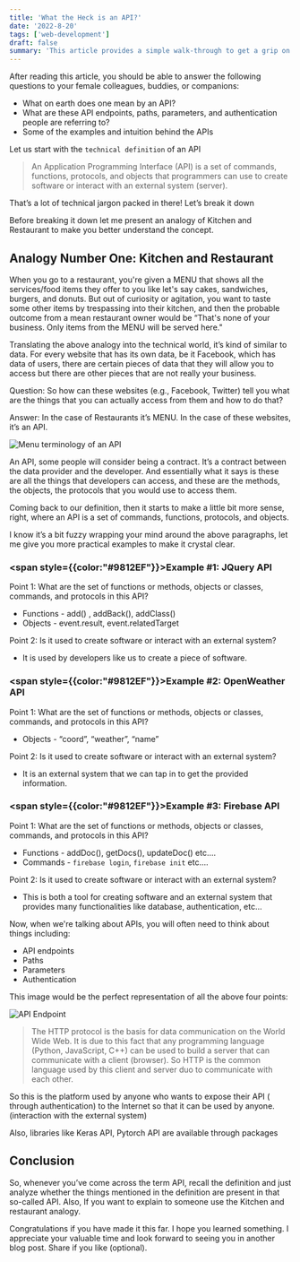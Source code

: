 ```yaml
---
title: 'What the Heck is an API?'
date: '2022-8-20'
tags: ['web-development']
draft: false
summary: 'This article provides a simple walk-through to get a grip on what exactly is an API that people often refer to. Confused what an API is, feel free to go through the blog.'
---
```


After reading this article, you should be able to answer the following questions to your female colleagues, buddies, or companions:

- What on earth does one mean by an API?
- What are these API endpoints, paths, parameters, and authentication people are referring to?
- Some of the examples and intuition behind the APIs

Let us start with the `technical definition` of an API

> An Application Programming Interface (API) is a set of commands, functions, protocols, and objects that programmers can use to create software or interact with an external system (server).

That’s a lot of technical jargon packed in there! Let’s break it down

Before breaking it down let me present an analogy of Kitchen and Restaurant to make you better understand the concept.

## Analogy Number One: Kitchen and Restaurant
When you go to a restaurant, you're given a MENU that shows all the services/food items they offer to you like let's say cakes, sandwiches, burgers, and donuts. But out of curiosity or agitation, you want to taste some other items by trespassing into their kitchen, and then the probable outcome from a mean restaurant owner would be “That's none of your business. Only items from the MENU will be served here."

Translating the above analogy into the technical world, it’s kind of similar to data. For every website that has its own data, be it Facebook, which has data of users, there are certain pieces of data that they will allow you to access but there are other pieces that are not really your business.

<div style={{background:"#EDE5E3", padding:"10px"}}>
Question: So how can these websites (e.g., Facebook, Twitter) tell you what are the things that you can actually access from them and how to do that?

Answer: In the case of Restaurants it’s MENU. In the case of these websites, it’s an API.

![Menu terminology of an API](/static/images/MenuandAPI.png)
</div>
An API, some people will consider being a contract. It’s a contract between the data provider and the developer. And essentially what it says is these are all the things that developers can access, and these are the methods, the objects, the protocols that you would use to access them.

Coming back to our definition, then it starts to make a little bit more sense, right, where an API is a set of commands, functions, protocols, and objects.

I know it’s a bit fuzzy wrapping your mind around the above paragraphs, let me give you more practical examples to make it crystal clear.

### <span style={{color:"#9812EF"}}>Example #1: JQuery API</span>
Point 1: What are the set of functions or methods, objects or classes, commands, and protocols in this API?

- Functions - add() , addBack(), addClass()
- Objects - event.result, event.relatedTarget

Point 2: Is it used to create software or interact with an external system?

- It is used by developers like us to create a piece of software.

### <span style={{color:"#9812EF"}}>Example #2: OpenWeather API</span>

Point 1: What are the set of functions or methods, objects or classes, commands, and protocols in this API?

- Objects - “coord”, “weather”, “name”

Point 2: Is it used to create software or interact with an external system?
- It is an external system that we can tap in to get the provided information.

### <span style={{color:"#9812EF"}}>Example #3: Firebase API</span>

Point 1: What are the set of functions or methods, objects or classes, commands, and protocols in this API?

- Functions - addDoc(), getDocs(), updateDoc() etc….
- Commands - `firebase login`, `firebase init` etc….

Point 2: Is it used to create software or interact with an external system?
- This is both a tool for creating software and an external system that provides many functionalities like database, authentication, etc…

Now, when we're talking about APIs, you will often need to think about things including:

- API endpoints
- Paths
- Parameters
- Authentication

This image would be the perfect representation of all the above four points:

![API Endpoint](/static/images/api4.png)
>The HTTP protocol is the basis for data communication on the World Wide Web. It is due to this fact that any programming language (Python, JavaScript, C++) can be used to build a server that can communicate with a client (browser). So HTTP is the common language used by this client and server duo to communicate with each other.

So this is the platform used by anyone who wants to expose their API ( through authentication) to the Internet so that it can be used by anyone.(interaction with the external system)

Also, libraries like Keras API, Pytorch API are available through packages

## Conclusion

So, whenever you’ve come across the term API, recall the definition and just analyze whether the things mentioned in the definition are present in that so-called API. Also, If you want to explain to someone use the Kitchen and restaurant analogy.

Congratulations if you have made it this far. I hope you learned something. I appreciate your valuable time and look forward to seeing you in another blog post. Share if you like (optional).



